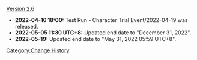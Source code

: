 [[Version 2.6]]
* '''2022-04-16 18:00:''' Test Run - Character Trial Event/2022-04-19 was released.
* '''2022-05-05 11:30 UTC+8:''' Updated end date to "December 31, 2022".
* '''2022-05-19:''' Updated end date to "May 31, 2022 05:59 UTC+8".
<noinclude>[[Category:Change History]]</noinclude>